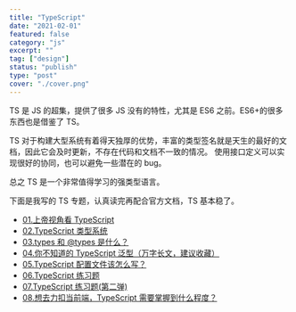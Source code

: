 ```yaml
---
title: "TypeScript"
date: "2021-02-01"
featured: false
category: "js"
excerpt: ""
tag: ["design"]
status: "publish"
type: "post"
cover: "./cover.png"
---
```


TS 是 JS 的超集，提供了很多 JS 没有的特性，尤其是 ES6 之前。ES6+的很多东西也是借鉴了 TS。

TS 对于构建大型系统有着得天独厚的优势，丰富的类型签名就是天生的最好的文档，因此它会及时更新，不存在代码和文档不一致的情况。 使用接口定义可以实现很好的协同，也可以避免一些潜在的 bug。

总之 TS 是一个非常值得学习的强类型语言。

下面是我写的 TS 专题，认真读完再配合官方文档，TS 基本稳了。

<ul><li><a href="#/topics/ts/ts-internal">01.上帝视角看 TypeScript</a></li><li><a href="#/topics/ts/ts-type-system">02.TypeScript 类型系统</a></li><li><a href="#/topics/ts/ts-type">03.types 和 @types 是什么？</a></li><li><a href="#/topics/ts/ts-generics">04.你不知道的 TypeScript 泛型（万字长文，建议收藏）</a></li><li><a href="#/topics/ts/ts-config">05.TypeScript 配置文件该怎么写？</a></li><li><a href="#/topics/ts/ts-exercises">06.TypeScript 练习题</a></li><li><a href="#/topics/ts/ts-exercises-2">07.TypeScript 练习题(第二弹)</a></li><li><a href="#/topics/ts/leetcode-interview-ts">08.想去力扣当前端，TypeScript 需要掌握到什么程度？</a></li></ul>